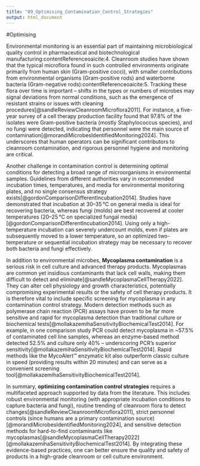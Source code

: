 ```yaml
---
title: "09_Optimising_Contamination_Control_Strategies"
output: html_document
---
```

#Optimising

Environmental monitoring is an essential part of maintaining microbiological quality control in pharmaceutical and biotechnological manufacturing:contentReference[oaicite:4]{index=4}. Cleanroom studies have shown that the typical microflora found in such controlled environments originate primarily from human skin (Gram-positive cocci), with smaller contributions from environmental organisms (Gram-positive rods) and waterborne bacteria (Gram-negative rods):contentReference[oaicite:5]{index=5}. Tracking these flora over time is important – shifts in the types or numbers of microbes may signal deviations from normal conditions, such as the emergence of resistant strains or issues with cleaning procedures[@sandleReviewCleanroomMicroflora2011]. For instance, a five-year survey of a cell therapy production facility found that 97.8% of the isolates were Gram-positive bacteria (mostly Staphylococcus species), and no fungi were detected, indicating that personnel were the main source of contamination[@morandiMicrobesIdentifiedMonitoring2024]. This underscores that human operators can be significant contributors to cleanroom contamination, and rigorous personnel hygiene and monitoring are critical.

Another challenge in contamination control is determining optimal conditions for detecting a broad range of microorganisms in environmental samples. Guidelines from different authorities vary in recommended incubation times, temperatures, and media for environmental monitoring plates, and no single consensus strategy exists[@gordonComparisonDifferentIncubation2014]. Studies have demonstrated that incubation at 30–35 °C on general media is ideal for recovering bacteria, whereas fungi (molds) are best recovered at cooler temperatures (20–25 °C on specialized fungal media)[@gordonComparisonDifferentIncubation2014]. Using only a high-temperature incubation can severely undercount molds, even if plates are subsequently moved to a lower temperature, so an optimized two-temperature or sequential incubation strategy may be necessary to recover both bacteria and fungi effectively. 

In addition to environmental microbes, **Mycoplasma contamination** is a serious risk in cell culture and advanced therapy products. Mycoplasmas are common yet insidious contaminants that lack cell walls, making them difficult to detect and eliminate[@sandleMycoplasmaCellTherapy2022]. They can alter cell physiology and growth characteristics, potentially compromising experimental results or the safety of cell therapy products. It is therefore vital to include specific screening for mycoplasma in any contamination control strategy. Modern detection methods such as polymerase chain reaction (PCR) assays have proven to be far more sensitive and rapid for mycoplasma detection than traditional culture or biochemical tests[@mollakazemihaSensitivityBiochemicalTest2014]. For example, in one comparison study PCR could detect mycoplasma in ~57.5% of contaminated cell line samples, whereas an enzyme-based method detected 52.5% and culture only 40% – underscoring PCR’s superior sensitivity[@mollakazemihaSensitivityBiochemicalTest2014]. Rapid methods like the MycoAlert™ enzymatic kit also outperform classic culture in speed (providing results within 20 minutes) and can serve as a convenient screening tool[@mollakazemihaSensitivityBiochemicalTest2014]. 

In summary, **optimizing contamination control strategies** requires a multifaceted approach supported by data from the literature. This includes robust environmental monitoring (with appropriate incubation conditions to capture bacteria and fungi), routine trending of cleanroom flora to detect changes[@sandleReviewCleanroomMicroflora2011], strict personnel controls (since humans are a primary contamination source)[@morandiMicrobesIdentifiedMonitoring2024], and sensitive detection methods for hard-to-find contaminants like mycoplasmas[@sandleMycoplasmaCellTherapy2022][@mollakazemihaSensitivityBiochemicalTest2014]. By integrating these evidence-based practices, one can better ensure the quality and safety of products in a high-grade cleanroom or cell culture environment.
